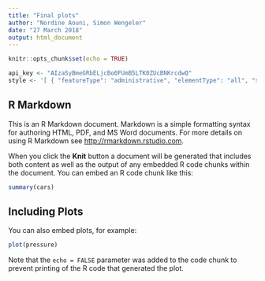 ```yaml
---
title: "Final plots"
author: "Nordine Aouni, Simon Wengeler"
date: "27 March 2018"
output: html_document
---
```


```r
knitr::opts_chunk$set(echo = TRUE)

api_key <- "AIzaSyBmeGRbELjcBo0FUmB5LTK0ZUcBNKrcdwQ"
style <- '[ { "featureType": "administrative", "elementType": "all", "stylers": [ { "saturation": "-100" } ] }, { "featureType": "administrative.province", "elementType": "all", "stylers": [ { "visibility": "off" } ] }, { "featureType": "landscape", "elementType": "all", "stylers": [ { "saturation": -100 }, { "lightness": 65 }, { "visibility": "on" } ] }, { "featureType": "poi", "elementType": "all", "stylers": [ { "saturation": -100 }, { "lightness": "50" }, { "visibility": "simplified" } ] }, { "featureType": "road", "elementType": "all", "stylers": [ { "saturation": "-100" } ] }, { "featureType": "road.highway", "elementType": "all", "stylers": [ { "visibility": "simplified" } ] }, { "featureType": "road.arterial", "elementType": "all", "stylers": [ { "lightness": "30" } ] }, { "featureType": "road.local", "elementType": "all", "stylers": [ { "lightness": "40" } ] }, { "featureType": "transit", "elementType": "all", "stylers": [ { "saturation": -100 }, { "visibility": "simplified" } ] }, { "featureType": "water", "elementType": "geometry", "stylers": [ { "hue": "#ffff00" }, { "lightness": -25 }, { "saturation": -97 } ] }, { "featureType": "water", "elementType": "labels", "stylers": [ { "lightness": -25 }, { "saturation": -100 } ] } ]'
```

## R Markdown

This is an R Markdown document. Markdown is a simple formatting syntax for authoring HTML, PDF, and MS Word documents. For more details on using R Markdown see <http://rmarkdown.rstudio.com>.

When you click the **Knit** button a document will be generated that includes both content as well as the output of any embedded R code chunks within the document. You can embed an R code chunk like this:

```r
summary(cars)
```

## Including Plots

You can also embed plots, for example:

```r
plot(pressure)
```

Note that the `echo = FALSE` parameter was added to the code chunk to prevent printing of the R code that generated the plot.
